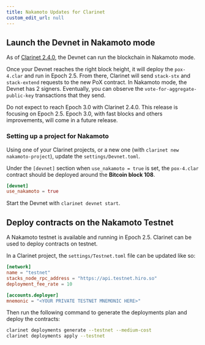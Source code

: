 ```yaml
---
title: Nakamoto Updates for Clarinet
custom_edit_url: null
---
```


## Launch the Devnet in Nakamoto mode

As of [Clarinet 2.4.0](https://github.com/hirosystems/clarinet/releases/tag/v2.4.0), the Devnet can run the blockchain in Nakamoto mode.

Once your Devnet reaches the right block height, it will deploy the `pox-4.clar` and run in
Epoch 2.5.
From there, Clarinet will send `stack-stx` and `stack-extend` requests to the new PoX contract.
In Nakamoto mode, the Devnet has 2 signers. Eventually, you can observe the
`vote-for-aggregate-public-key` transactions that they send.

Do not expect to reach Epoch 3.0 with Clarinet 2.4.0. This release is focusing on Epoch 2.5.
Epoch 3.0, with fast blocks and others improvements, will come in a future release.

### Setting up a project for Nakamoto

Using one of your Clarinet projects, or a new one (with `clarinet new nakamoto-project`), update the
`settings/Devnet.toml`.

Under the `[devnet]` section when `use_nakamoto = true` is set, the `pox-4.clar` contract should be
deployed around the **Bitcoin block 108**.

```toml
[devnet]
use_nakamoto = true
```

Start the Devnet with `clarinet devnet start`.

## Deploy contracts on the Nakamoto Testnet

A Nakamoto testnet is available and running in Epoch 2.5. Clarinet can be used to deploy contracts
on testnet.

In a Clarinet project, the `settings/Testnet.toml` file can be updated like so:

```toml
[network]
name = "testnet"
stacks_node_rpc_address = "https://api.testnet.hiro.so"
deployment_fee_rate = 10

[accounts.deployer]
mnemonic = "<YOUR PRIVATE TESTNET MNEMONIC HERE>"
```

Then run the following command to generate the deployments plan and deploy the contracts:

```sh
clarinet deployments generate --testnet --medium-cost
clarinet deployments apply --testnet
```
